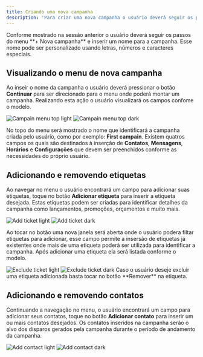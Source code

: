 ```yaml
---
title: Criando uma nova campanha
description: 'Para criar uma nova campanha o usuário deverá seguir os passos apresentados conforme o modelo.'
---
```


<Note>
  Conforme mostrado na sessão anterior o usuário deverá seguir os passos do menu
  **+ Nova campanha** e inserir um nome para a campanha. Esse nome pode ser
  personalizado usando letras, números e caracteres especiais.
</Note>

## Visualizando o menu de nova campanha

Ao inseir o nome da campanha o usuário deverá pressionar o botão **Continuar** para ser direcionado para o menu onde poderá montar um campanha. Realizando esta ação o usuário visualizará os campos confome o modelo.

<Frame>
  <img
    className='block dark:hidden'
    src='images/campain/campain-menu-top-light.png'
    alt='Campain menu top light'
  />
  <img
    className='hidden dark:block'
    src='images/campain/campain-menu-top-dark.png'
    alt='Campain menu top dark'
  />
</Frame>

No topo do menu será mostrado o nome que identificará a campanha criada pelo usuário, como por exemplo: **First campain**. Existem quatros campos os quais são destinados à inserção de **Contatos**, **Mensagens**, **Horários** e **Configurações** que devem ser preenchidos conforme as necessidades do próprio usuário.

## Adicionando e removendo etiquetas

Ao navegar no menu o usuário encontrará um campo para adicionar suas etiquetas, toque no botão **Adicionar etiqueta** para inserir a etiqueta desejada. Estas etiquetas podem ser criadas para identificar detalhes da campanha como lançamentos, promoções, orçamentos e muito mais.

<Frame>
  <img
    className='block dark:hidden'
    src='images/campain/add-ticket-light.png'
    alt='Add ticket light'
  />
  <img
    className='hidden dark:block'
    src='images/campain/add-ticket-dark.png'
    alt='Add ticket dark'
  />
</Frame>

Ao tocar no botão uma nova janela será aberta onde o usuário podera filtar etiquetas para adicionar, esse campo permite a insersão de etiquetas já existentes onde mais de uma etiqueta poderá ser utilizada para identificar a campanha. Após adicionar uma etiqueta ela será listada conforme o modelo.

<Frame>
  <img
    className='block dark:hidden'
    src='images/campain/exclude-ticket-light.png'
    alt='Exclude ticket light'
  />
  <img
    className='hidden dark:block'
    src='images/campain/exclude-ticket-dark.png'
    alt='Exclude ticket dark'
  />
</Frame>

<Note>
  Caso o usuário deseje excluir uma etiqueta adicionada basta tocar no botão
  **Remover** na etiqueta.
</Note>

## Adicionando e removendo contatos

Continuando a navegação no menu, o usuário encontrará um campo para adicionar seus contatos, toque no botão **Adicionar contato** para inserir um ou mais contatos desejados. Os contatos inseridos na campanha serão o alvo dos disparos gerados pela campanha durante o período de andamento da campanha.


<Frame>
  <img
    className='block dark:hidden'
    src='images/campain/add-contact-light.png'
    alt='Add contact light'
  />
  <img
    className='hidden dark:block'
    src='images/campain/add-contact-dark.png'
    alt='Add contact dark'
  />
</Frame>
